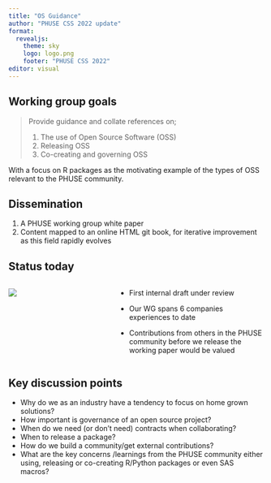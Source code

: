 ```yaml
---
title: "OS Guidance"
author: "PHUSE CSS 2022 update"
format:
  revealjs: 
    theme: sky
    logo: logo.png
    footer: "PHUSE CSS 2022"
editor: visual
---
```


## Working group goals

> Provide guidance and collate references on;
>
> 1.  The use of Open Source Software (OSS)
> 2.  Releasing OSS
> 3.  Co-creating and governing OSS

With a focus on R packages as the motivating example of the types of OSS relevant to the PHUSE community.

## Dissemination

1. A PHUSE working group white paper
1. Content mapped to an online HTML git book, for iterative improvement as this field rapidly evolves

## Status today

:::: {.columns}

::: {.column width="40%"}
![](toc.png)
:::

::: {.column width="60%"}
- First internal draft under review

- Our WG spans 6 companies experiences to date

- Contributions from others in the PHUSE community before we release the working paper would be valued
:::

::::

## Key discussion points

- Why do we as an industry have a tendency to focus on home grown solutions?
- How important is governance of an open source project?
- When do we need (or don't need) contracts when collaborating?
- When to release a package?
- How do we build a community/get external contributions?
- What are the key concerns /learnings from the PHUSE community either using, releasing or co-creating R/Python packages or even SAS macros?

